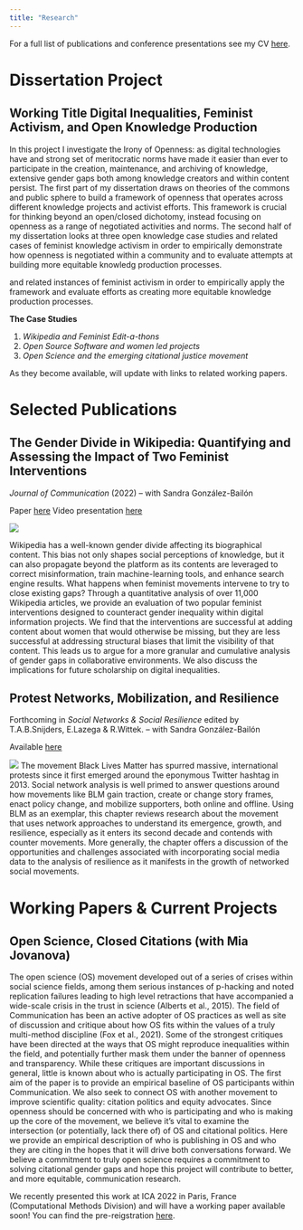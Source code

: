 ```yaml
---
title: "Research"
---
```


For a full list of publications and conference presentations see my CV [here](https://docs.google.com/document/d/1_FD2mAY9qNBXkWODcw8Kfsis0BIhz2Un/edit?usp=sharing&ouid=107560342762696849363&rtpof=true&sd=true). 

# Dissertation Project
## Working Title Digital Inequalities, Feminist Activism, and Open Knowledge Production

In this project I investigate the Irony of Openness: as digital technologies have and strong set of meritocratic norms have made it easier than ever to participate in the creation, maintenance, and archiving of knowledge, extensive gender gaps both among knowledge creators and within content persist. The first part of my dissertation draws on theories of the commons and public sphere to build a framework of openness that operates across different knowledge projects and activist efforts. This framework is crucial for thinking beyond an open/closed dichotomy, instead focusing on openness as a range of negotiated activities and norms. The second half of my dissertation looks at three open knowledge case studies and related cases of feminist knowledge activism in order to empirically demonstrate how openness is negotiated within a community and to evaluate attempts at building more equitable knowledg production processes. 

and related instances of feminist activism in order to empirically apply the framework and evaluate efforts as creating more equitable knowledge production processes. 

**The Case Studies** 

1. *Wikipedia and Feminist Edit-a-thons* 
2. *Open Source Software and women led projects* 
3. *Open Science and the emerging citational justice movement* 

As they become available, will update with links to related working papers. 

# Selected Publications 

## **The Gender Divide in Wikipedia: Quantifying and Assessing the Impact of Two Feminist Interventions** 
*Journal of Communication* (2022) -- with Sandra González-Bailón 

Paper [here](https://academic.oup.com/joc/article-abstract/72/3/297/6529454?redirectedFrom=fulltext&login=true)
Video presentation [here](https://www.youtube.com/embed/otN3H-hIImQ?start=2151)

![](https://github.com/islangrock/islangrock.github.io/blob/master/images/Wiki_1.jpeg?raw=true)

Wikipedia has a well-known gender divide affecting its biographical content. This bias not only shapes social perceptions of knowledge, but it can also propagate beyond the platform as its contents are leveraged to correct misinformation, train machine-learning tools, and enhance search engine results. What happens when feminist movements intervene to try to close existing gaps? Through a quantitative analysis of over 11,000 Wikipedia articles, we provide an evaluation of two popular feminist interventions designed to counteract gender inequality within digital information projects. We find that the interventions are successful at adding content about women that would otherwise be missing, but they are less successful at addressing structural biases that limit the visibility of that content. This leads us to argue for a more granular and cumulative analysis of gender gaps in collaborative environments. We also discuss the implications for future scholarship on digital inequalities.


 
## Protest Networks, Mobilization, and Resilience
Forthcoming in *Social Networks & Social Resilience* edited by T.A.B.Snijders, E.Lazega & R.Wittek. -- with Sandra González-Bailón 

Available [here](https://papers.ssrn.com/sol3/papers.cfm?abstract_id=4154594)

![](https://github.com/islangrock/islangrock.github.io/blob/master/images/book_chapter_fig.png?raw=true)
The movement Black Lives Matter has spurred massive, international protests since it first emerged around the eponymous Twitter hashtag in 2013. Social network analysis is well primed to answer questions around how movements like BLM gain traction, create or change story frames, enact policy change, and mobilize supporters, both online and offline. Using BLM as an exemplar, this chapter reviews research about the movement that uses network approaches to understand its emergence, growth, and resilience, especially as it enters its second decade and contends with counter movements. More generally, the chapter offers a discussion of the opportunities and challenges associated with incorporating social media data to the analysis of resilience as it manifests in the growth of networked social movements. 



# Working Papers & Current Projects

## Open Science, Closed Citations (with Mia Jovanova)

The open science (OS) movement developed out of a series of crises within social science fields, among them serious instances of p-hacking and noted replication failures leading to high level retractions that have accompanied a wide-scale crisis in the trust in science (Alberts et al., 2015). The field of Communication has been an active adopter of OS practices as well as site of discussion and critique about how OS fits within the values of a truly multi-method discipline (Fox et al., 2021). Some of the strongest critiques have been directed at the ways that OS might reproduce inequalities within the field, and potentially further mask them under the banner of openness and transparency. While these critiques are important discussions in general, little is known about who is actually participating in OS. The first aim of the paper is to provide an empirical baseline of OS participants within Communication. We also seek to connect OS with another movement to improve scientific quality: citation politics and equity advocates. Since openness should be concerned with who is participating and who is making up the core of the movement, we believe it’s vital to examine the intersection (or potentially, lack there of) of OS and citational politics. Here we provide an empirical description of who is publishing in OS and who they are citing in the hopes that it will drive both conversations forward. We believe a commitment to truly open science requires a commitment to solving citational gender gaps and hope this project will contribute to better, and more equitable, communication research.

We recently presented this work at ICA 2022 in Paris, France (Computational Methods Division) and will have a working paper available soon! You can find the pre-reigstration [here](https://osf.io/f5cn4/registrations). 


